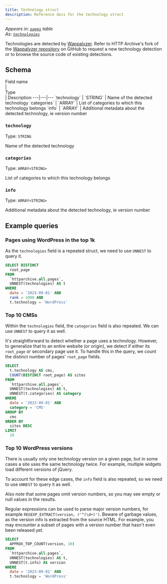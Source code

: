 ```yaml
---
title: Technology struct
description: Reference docs for the technology struct
---
```


_Appears in: [`pages`](/reference/tables/pages/) table_\
_As: [`technologies`](/reference/tables/pages/#technologies)_

Technologies are detected by [Wappalyzer](https://www.wappalyzer.com/). Refer to HTTP Archive's fork of the [Wappalyzer repository](https://github.com/HTTPArchive/wappalyzer) on GitHub to request a new technology detection or to browse the source code of existing detections.

## Schema

<div style="width:100px">Field name</div> | <div style="width:115px">Type</div> | Description
---|---|---
`technology` | `STRING` | Name of the detected technology
`categories` | `ARRAY<STRING>` | List of categories to which this technology belongs
`info` | `ARRAY<STRING>` | Additional metadata about the detected technology, ie version number

### `technology`

Type: `STRING`

Name of the detected technology

### `categories`

Type: `ARRAY<STRING>`

List of categories to which this technology belongs

### `info`

Type: `ARRAY<STRING>`

Additional metadata about the detected technology, ie version number

## Example queries

### Pages using WordPress in the top 1k

As the `technologies` field is a repeated struct, we need to use `UNNEST` to query it.

```sql
SELECT DISTINCT
  root_page
FROM
  `httparchive.all.pages`,
  UNNEST(technologies) AS t
WHERE
  date = '2023-09-01' AND
  rank = 1000 AND
  t.technology = 'WordPress'
```

### Top 10 CMSs

Within the `technologies` field, the `categories` field is also repeated. We can use `UNNEST` to query it as well.

It's straightforward to detect whether a page uses a technology. However, to generalize that to an entire website (or origin), we detect if either its `root_page` or secondary page use it. To handle this in the query, we count the distinct number of pages' `root_page` fields.

```sql
SELECT
  t.technology AS cms,
  COUNT(DISTINCT root_page) AS sites
FROM
  `httparchive.all.pages`,
  UNNEST(technologies) AS t,
  UNNEST(t.categories) AS category
WHERE
  date = '2023-09-01' AND
  category = 'CMS'
GROUP BY
  cms
ORDER BY
  sites DESC
LIMIT
  10
```

### Top 10 WordPress versions

There is usually only one technology version on a given page, but in some cases a site uses the same technology twice. For example, multiple widgets load different versions of jQuery.

To account for these edge cases, the `info` field is also repeated, so we need to use `UNNEST` to query it as well.

Also note that some pages omit version numbers, so you may see empty or null values in the results.

Regular expressions can be used to parse major version numbers, for example `REGEXP_EXTRACT(version, r'^(\d+)')`. Beware of garbage values, as the version info is extracted from the source HTML. For example, you may encounter a subset of pages with a version number that hasn't even been released yet.

```sql
SELECT
  APPROX_TOP_COUNT(version, 10)
FROM
  `httparchive.all.pages`,
  UNNEST(technologies) AS t,
  UNNEST(t.info) AS version
WHERE
  date = '2023-09-01' AND
  t.technology = 'WordPress'
```
